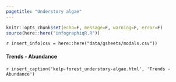```yaml
---
pagetitle: "Understory algae"
---
```


```r
knitr::opts_chunk$set(echo=F, message=F, warning=F, error=F)
source(here::here("infographiqR.R"))
```

`r insert_info(csv = here::here("data/gsheets/modals.csv"))`

#### Trends - Abundance

`r insert_caption('kelp-forest_understory-algae.html', 'Trends - Abundance')`